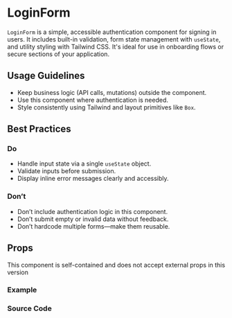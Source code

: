 
<Meta of={LoginFormStories} />

# LoginForm

`LoginForm` is a simple, accessible authentication component for signing in users. It includes built-in validation, form state management with `useState`, and utility styling with Tailwind CSS. It's ideal for use in onboarding flows or secure sections of your application.

## Usage Guidelines

- Keep business logic (API calls, mutations) outside the component.
- Use this component where authentication is needed.
- Style consistently using Tailwind and layout primitives like `Box`.

## Best Practices

### Do

- Handle input state via a single `useState` object.
- Validate inputs before submission.
- Display inline error messages clearly and accessibly.

### Don’t

- Don’t include authentication logic in this component.
- Don’t submit empty or invalid data without feedback.
- Don’t hardcode multiple forms—make them reusable.

## Props

This component is self-contained and does not accept external props in this version

### Example

<Canvas of={LoginFormStories.Default} />

### Source Code

<Source of={LoginFormStories.Default} />
